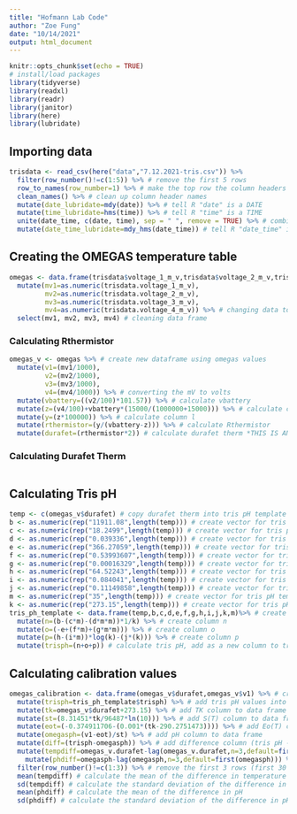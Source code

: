 ```yaml
---
title: "Hofmann Lab Code"
author: "Zoe Fung"
date: "10/14/2021"
output: html_document
---
```


```r
knitr::opts_chunk$set(echo = TRUE)
# install/load packages
library(tidyverse)
library(readxl)
library(readr)
library(janitor)
library(here)
library(lubridate)
```

## Importing data
```r
trisdata <- read_csv(here("data","7.12.2021-tris.csv")) %>%
  filter(row_number()!=c(1:5)) %>% # remove the first 5 rows
  row_to_names(row_number=1) %>% # make the top row the column headers
  clean_names() %>% # clean up column header names
  mutate(date_lubridate=mdy(date)) %>% # tell R "date" is a DATE
  mutate(time_lubridate=hms(time)) %>% # tell R "time" is a TIME
  unite(date_time, c(date, time), sep = " ", remove = TRUE) %>% # combine the date and time columns
  mutate(date_time_lubridate=mdy_hms(date_time)) # tell R "date_time" is a DATE and a TIME
```

## Creating the OMEGAS temperature table
```r
omegas <- data.frame(trisdata$voltage_1_m_v,trisdata$voltage_2_m_v,trisdata$voltage_3_m_v,trisdata$voltage_4_m_v) %>% # create OMEGAS data frame with the tris voltages
  mutate(mv1=as.numeric(trisdata.voltage_1_m_v),
         mv2=as.numeric(trisdata.voltage_2_m_v),
         mv3=as.numeric(trisdata.voltage_3_m_v),
         mv4=as.numeric(trisdata.voltage_4_m_v)) %>% # changing data to numeric arguments
  select(mv1, mv2, mv3, mv4) # cleaning data frame
```

### Calculating Rthermistor
```r
omegas_v <- omegas %>% # create new dataframe using omegas values
  mutate(v1=(mv1/1000),
         v2=(mv2/1000),
         v3=(mv3/1000),
         v4=(mv4/1000)) %>% # converting the mV to volts
  mutate(vbattery=((v2/100)*101.57)) %>% # calculate vbattery
  mutate(z=(v4/100)+vbattery*(15000/(1000000+15000))) %>% # calculate column k
  mutate(y=(z*100000)) %>% # calculate column l
  mutate(rthermistor=(y/(vbattery-z))) %>% # calculate Rthermistor
  mutate(durafet=(rthermistor*2)) # calculate durafet therm *THIS IS AN INTERMEDIATE VALUE UNTIL TRUE VALUE CAN BE CALCULATED*
```

### Calculating Durafet Therm
```r

```

## Calculating Tris pH
```r
temp <- c(omegas_v$durafet) # copy durafet therm into tris pH template
b <- as.numeric(rep("11911.08",length(temp))) # create vector for tris pH template column b
c <- as.numeric(rep("18.2499",length(temp))) # create vector for tris pH template column c
d <- as.numeric(rep("0.039336",length(temp))) # create vector for tris pH template column d
e <- as.numeric(rep("366.27059",length(temp))) # create vector for tris pH template column e
f <- as.numeric(rep("0.53993607",length(temp))) # create vector for tris pH template column f
g <- as.numeric(rep("0.00016329",length(temp))) # create vector for tris pH template column g
h <- as.numeric(rep("64.52243",length(temp))) # create vector for tris pH template column h
i <- as.numeric(rep("0.084041",length(temp))) # create vector for tris pH template column i
j <- as.numeric(rep("0.11149858",length(temp))) # create vector for tris pH template column j
m <- as.numeric(rep("35",length(temp))) # create vector for tris pH template column m
k <- as.numeric(rep("273.15",length(temp))) # create vector for tris pH template column k
tris_ph_template <- data.frame(temp,b,c,d,e,f,g,h,i,j,k,m)%>% # create tris pH template as a data frame with all above columns
  mutate(n=(b-(c*m)-(d*m*m))*1/k) %>% # create column n
  mutate(o=(-e+(f*m)+(g*m*m))) %>% # create column o
  mutate(p=(h-(i*m))*log(k)-(j*(k))) %>% # create column p
  mutate(trisph=(n+o+p)) # calculate tris pH, add as a new column to tris pH template data frame
```

## Calculating calibration values
```r
omegas_calibration <- data.frame(omegas_v$durafet,omegas_v$v1) %>% # create data frame with durafet therm and voltage 1 values
  mutate(trisph=tris_ph_template$trisph) %>% # add tris pH values into calibration dataframe 
  mutate(tk=omegas_v$durafet+273.15) %>% # add TK column to data frame
  mutate(st=(8.31451*tk/96487*ln(10))) %>% # add S(T) column to data frame
  mutate(eot=(-0.374911706-(0.001*(tk-290.2751473)))) %>% # add Eo(T) column to data frame
  mutate(omegasph=(v1-eot)/st) %>% # add pH column to data frame
  mutate(diff=(trisph-omegasph)) %>% # add difference column (tris pH - omegas pH) to data frame
  mutate(tempdiff=omegas_v.durafet-lag(omegas_v.durafet,n=3,default=first(omegas_v.durafet))) %>% # find difference between two temp measurements 5 rows apart to identify where temperature stabilizes
    mutate(phdiff=omegasph-lag(omegasph,n=3,default=first(omegasph))) %>% # find difference between two pH measurements 5 rows apart to identify where pH stabilizes
  filter(row_number()!=c(1:3)) %>% # remove the first 3 rows (first 30 minutes of data)
  mean(tempdiff) # calculate the mean of the difference in temperature
  sd(tempdiff) # calculate the standard deviation of the difference in temperature
  mean(phdiff) # calculate the mean of the difference in pH
  sd(phdiff) # calculate the standard deviation of the difference in pH
```